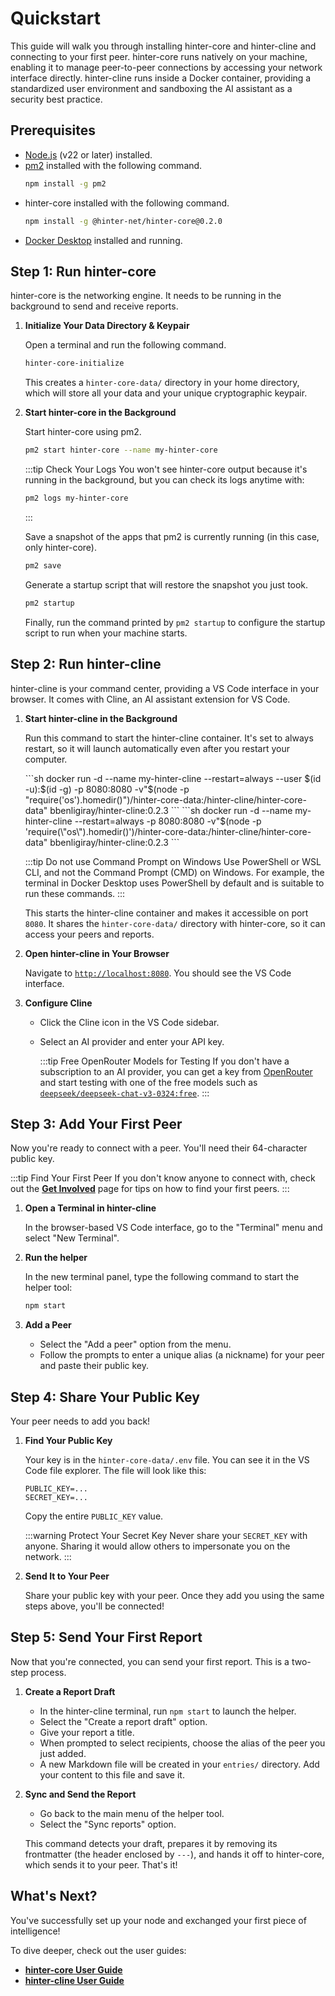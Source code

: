 
# Quickstart

This guide will walk you through installing hinter-core and hinter-cline and connecting to your first peer. 
hinter-core runs natively on your machine, enabling it to manage peer-to-peer connections by accessing your network interface directly.
hinter-cline runs inside a Docker container, providing a standardized user environment and sandboxing the AI assistant as a security best practice.

## Prerequisites

- [Node.js](https://nodejs.org/) (v22 or later) installed.
- [pm2](https://pm2.keymetrics.io/) installed with the following command.
  ```sh
  npm install -g pm2
  ```
- hinter-core installed with the following command.
  ```sh
  npm install -g @hinter-net/hinter-core@0.2.0
  ```
- [Docker Desktop](https://docs.docker.com/desktop/) installed and running.

## Step 1: Run hinter-core

hinter-core is the networking engine.
It needs to be running in the background to send and receive reports.

1.  **Initialize Your Data Directory & Keypair**

    Open a terminal and run the following command.

    ```sh
    hinter-core-initialize
    ```

    This creates a `hinter-core-data/` directory in your home directory, which will store all your data and your unique cryptographic keypair.

2.  **Start hinter-core in the Background**

    Start hinter-core using pm2.

    ```sh
    pm2 start hinter-core --name my-hinter-core
    ```

    :::tip Check Your Logs
    You won't see hinter-core output because it's running in the background, but you can check its logs anytime with:

    ```sh
    pm2 logs my-hinter-core
    ```

    :::

    Save a snapshot of the apps that pm2 is currently running (in this case, only hinter-core).

    ```sh
    pm2 save
    ```

    Generate a startup script that will restore the snapshot you just took.

    ```sh
    pm2 startup
    ```

    Finally, run the command printed by `pm2 startup` to configure the startup script to run when your machine starts.

## Step 2: Run hinter-cline

hinter-cline is your command center, providing a VS Code interface in your browser.
It comes with Cline, an AI assistant extension for VS Code.

1.  **Start hinter-cline in the Background**

    Run this command to start the hinter-cline container.
    It's set to always restart, so it will launch automatically even after you restart your computer.

    <Tabs groupId="operating-systems">
    <TabItem value="linux" label="Linux/macOS/WSL2" default>
    ```sh
        docker run -d --name my-hinter-cline --restart=always --user $(id -u):$(id -g) -p 8080:8080 -v"$(node -p "require('os').homedir()")/hinter-core-data:/hinter-cline/hinter-core-data" bbenligiray/hinter-cline:0.2.3
    ```
    </TabItem>
    <TabItem value="windows" label="Windows">
    ```sh
        docker run -d --name my-hinter-cline --restart=always -p 8080:8080 -v"$(node -p 'require(\"os\").homedir()')/hinter-core-data:/hinter-cline/hinter-core-data" bbenligiray/hinter-cline:0.2.3
    ```
    </TabItem>
    </Tabs>

    :::tip Do not use Command Prompt on Windows
    Use PowerShell or WSL CLI, and not the Command Prompt (CMD) on Windows.
    For example, the terminal in Docker Desktop uses PowerShell by default and is suitable to run these commands.
    :::

    This starts the hinter-cline container and makes it accessible on port `8080`.
    It shares the `hinter-core-data/` directory with hinter-core, so it can access your peers and reports.

2.  **Open hinter-cline in Your Browser**

    Navigate to [`http://localhost:8080`](http://localhost:8080).
    You should see the VS Code interface.

3.  **Configure Cline**
    - Click the Cline icon in the VS Code sidebar.
    - Select an AI provider and enter your API key.

      :::tip Free OpenRouter Models for Testing
      If you don't have a subscription to an AI provider, you can get a key from [OpenRouter](https://openrouter.ai/) and start testing with one of the free models such as [`deepseek/deepseek-chat-v3-0324:free`](https://openrouter.ai/deepseek/deepseek-chat-v3-0324:free).
      :::

## Step 3: Add Your First Peer

Now you're ready to connect with a peer.
You'll need their 64-character public key.

:::tip Find Your First Peer
If you don't know anyone to connect with, check out the **[Get Involved](./get-involved.md)** page for tips on how to find your first peers.
:::

1.  **Open a Terminal in hinter-cline**

    In the browser-based VS Code interface, go to the "Terminal" menu and select "New Terminal".

2.  **Run the helper**

    In the new terminal panel, type the following command to start the helper tool:

    ```sh
    npm start
    ```

3.  **Add a Peer**
    - Select the "Add a peer" option from the menu.
    - Follow the prompts to enter a unique alias (a nickname) for your peer and paste their public key.

## Step 4: Share Your Public Key

Your peer needs to add you back!

1.  **Find Your Public Key**

    Your key is in the `hinter-core-data/.env` file.
    You can see it in the VS Code file explorer.
    The file will look like this:

    ```
    PUBLIC_KEY=...
    SECRET_KEY=...
    ```

    Copy the entire `PUBLIC_KEY` value.

    :::warning Protect Your Secret Key
    Never share your `SECRET_KEY` with anyone.
    Sharing it would allow others to impersonate you on the network.
    :::

2.  **Send It to Your Peer**

    Share your public key with your peer.
    Once they add you using the same steps above, you'll be connected!

## Step 5: Send Your First Report

Now that you're connected, you can send your first report.
This is a two-step process.

1.  **Create a Report Draft**
    - In the hinter-cline terminal, run `npm start` to launch the helper.
    - Select the "Create a report draft" option.
    - Give your report a title.
    - When prompted to select recipients, choose the alias of the peer you just added.
    - A new Markdown file will be created in your `entries/` directory. Add your content to this file and save it.

2.  **Sync and Send the Report**
    - Go back to the main menu of the helper tool.
    - Select the "Sync reports" option.

    This command detects your draft, prepares it by removing its frontmatter (the header enclosed by `---`), and hands it off to hinter-core, which sends it to your peer.
    That's it!

## What's Next?

You've successfully set up your node and exchanged your first piece of intelligence!

To dive deeper, check out the user guides:

- **[hinter-core User Guide](../hinter-core/user-guide.md)**
- **[hinter-cline User Guide](../hinter-cline/user-guide.md)**
